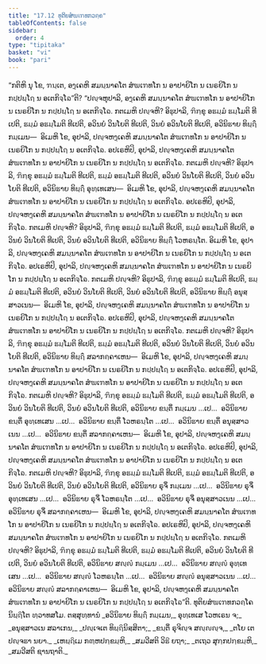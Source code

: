 ```yaml
---
title: "17.12 ທຸຕິຍສໍຆເຠທກວຄ຺ຄ"
tableOfContents: false
sidebar:
  order: 4
type: "tipitaka"
basket: "vi"
book: "pari"
---
```



<DynamicBreadcrumb />

<Division number="460" book="pari">

<Paragraph number="2151" book="pari">
“ກຕິຫິ ນຸ ໂຂ, ຠນ຺ເຕ, ອງ຺ເຄຫິ ສມນ຺ນາຄໂຕ ສໍຆເຠທໂກ ນ ອາປາຍິໂກ ນ ເນຣຍິໂກ ນ ກປ຺ປຏ຺ໂຐ ນ ອເຕກິຈ຺ໂຉ”ຕິ?
</Paragraph>

<Paragraph number="2152" book="pari">
“ປຎ຺ຈຫຸປາລິ, ອງ຺ເຄຫິ ສມນ຺ນາຄໂຕ ສໍຆເຠທໂກ ນ ອາປາຍິໂກ ນ ເນຣຍິໂກ ນ ກປ຺ປຏ຺ໂຐ ນ ອເຕກິຈ຺ໂຉ. ກຕເມຫິ ປຎ຺ຈຫິ? ອິຘຸປາລິ, ຠິກ຺ຂຸ ອຘມ຺ມໍ ຘມ຺ໂມຕິ ທີເປຕິ, ຘມ຺ມໍ ອຘມ຺ໂມຕິ ທີເປຕິ, ອວິນຍໍ ວິນໂຍຕິ ທີເປຕິ, ວິນຍໍ ອວິນໂຍຕິ ທີເປຕິ, ອວິນິຘາຍ ທິຏ຺ຐິໍ ກມ຺ເມນ—  ອິເມຫິ ໂຂ, ອຸປາລິ, ປຎ຺ຈຫງ຺ເຄຫິ ສມນ຺ນາຄໂຕ ສໍຆເຠທໂກ ນ ອາປາຍິໂກ ນ ເນຣຍິໂກ ນ ກປ຺ປຏ຺ໂຐ ນ ອເຕກິຈ຺ໂຉ.
</Paragraph>

<Paragraph number="2153" book="pari">
ອປເຣຫິປິ, ອຸປາລິ, ປຎ຺ຈຫງ຺ເຄຫິ ສມນ຺ນາຄໂຕ ສໍຆເຠທໂກ ນ ອາປາຍິໂກ ນ ເນຣຍິໂກ ນ ກປ຺ປຏ຺ໂຐ ນ ອເຕກິຈ຺ໂຉ. ກຕເມຫິ ປຎ຺ຈຫິ? ອິຘຸປາລິ, ຠິກ຺ຂຸ ອຘມ຺ມໍ ຘມ຺ໂມຕິ ທີເປຕິ, ຘມ຺ມໍ ອຘມ຺ໂມຕິ ທີເປຕິ, ອວິນຍໍ ວິນໂຍຕິ ທີເປຕິ, ວິນຍໍ ອວິນໂຍຕິ ທີເປຕິ, ອວິນິຘາຍ ທິຏ຺ຐິໍ ອຸທ຺ເທເສນ—  ອິເມຫິ ໂຂ, ອຸປາລິ, ປຎ຺ຈຫງ຺ເຄຫິ ສມນ຺ນາຄໂຕ ສໍຆເຠທໂກ ນ ອາປາຍິໂກ ນ ເນຣຍິໂກ ນ ກປ຺ປຏ຺ໂຐ ນ ອເຕກິຈ຺ໂຉ.
</Paragraph>

<Paragraph number="2154" book="pari">
ອປເຣຫິປິ, ອຸປາລິ, ປຎ຺ຈຫງ຺ເຄຫິ ສມນ຺ນາຄໂຕ ສໍຆເຠທໂກ ນ ອາປາຍິໂກ ນ ເນຣຍິໂກ ນ ກປ຺ປຏ຺ໂຐ ນ ອເຕກິຈ຺ໂຉ. ກຕເມຫິ ປຎ຺ຈຫິ? ອິຘຸປາລິ, ຠິກ຺ຂຸ ອຘມ຺ມໍ ຘມ຺ໂມຕິ ທີເປຕິ, ຘມ຺ມໍ ອຘມ຺ໂມຕິ ທີເປຕິ, ອວິນຍໍ ວິນໂຍຕິ ທີເປຕິ, ວິນຍໍ ອວິນໂຍຕິ ທີເປຕິ, ອວິນິຘາຍ ທິຏ຺ຐິໍ ໂວຫຣນ຺ໂຕ. ອິເມຫິ ໂຂ, ອຸປາລິ, ປຎ຺ຈຫງ຺ເຄຫິ ສມນ຺ນາຄໂຕ ສໍຆເຠທໂກ ນ ອາປາຍິໂກ ນ ເນຣຍິໂກ ນ ກປ຺ປຏ຺ໂຐ ນ ອເຕກິຈ຺ໂຉ.
</Paragraph>

<Paragraph number="2155" book="pari">
ອປເຣຫິປິ, ອຸປາລິ, ປຎ຺ຈຫງ຺ເຄຫິ ສມນ຺ນາຄໂຕ ສໍຆເຠທໂກ ນ ອາປາຍິໂກ ນ ເນຣຍິໂກ ນ ກປ຺ປຏ຺ໂຐ ນ ອເຕກິຈ຺ໂຉ. ກຕເມຫິ ປຎ຺ຈຫິ? ອິຘຸປາລິ, ຠິກ຺ຂຸ ອຘມ຺ມໍ ຘມ຺ໂມຕິ ທີເປຕິ, ຘມ຺ມໍ ອຘມ຺ໂມຕິ ທີເປຕິ, ອວິນຍໍ ວິນໂຍຕິ ທີເປຕິ, ວິນຍໍ ອວິນໂຍຕິ ທີເປຕິ, ອວິນິຘາຍ ທິຏ຺ຐິໍ ອນຸສ຺ສາວເນນ—  ອິເມຫິ ໂຂ, ອຸປາລິ, ປຎ຺ຈຫງ຺ເຄຫິ ສມນ຺ນາຄໂຕ ສໍຆເຠທໂກ ນ ອາປາຍິໂກ ນ ເນຣຍິໂກ ນ ກປ຺ປຏ຺ໂຐ ນ ອເຕກິຈ຺ໂຉ.
</Paragraph>

<Paragraph number="2156" book="pari">
ອປເຣຫິປິ, ອຸປາລິ, ປຎ຺ຈຫງ຺ເຄຫິ ສມນ຺ນາຄໂຕ ສໍຆເຠທໂກ ນ ອາປາຍິໂກ ນ ເນຣຍິໂກ ນ ກປ຺ປຏ຺ໂຐ ນ ອເຕກິຈ຺ໂຉ. ກຕເມຫິ ປຎ຺ຈຫິ? ອິຘຸປາລິ, ຠິກ຺ຂຸ ອຘມ຺ມໍ ຘມ຺ໂມຕິ ທີເປຕິ, ຘມ຺ມໍ ອຘມ຺ໂມຕິ ທີເປຕິ, ອວິນຍໍ ວິນໂຍຕິ ທີເປຕິ, ວິນຍໍ ອວິນໂຍຕິ ທີເປຕິ, ອວິນິຘາຍ ທິຏ຺ຐິໍ ສລາກຄ຺ຄາເຫນ—  ອິເມຫິ ໂຂ, ອຸປາລິ, ປຎ຺ຈຫງ຺ເຄຫິ ສມນ຺ນາຄໂຕ ສໍຆເຠທໂກ ນ ອາປາຍິໂກ ນ ເນຣຍິໂກ ນ ກປ຺ປຏ຺ໂຐ ນ ອເຕກິຈ຺ໂຉ.
</Paragraph>

<Paragraph number="2157" book="pari">
ອປເຣຫິປິ, ອຸປາລິ, ປຎ຺ຈຫງ຺ເຄຫິ ສມນ຺ນາຄໂຕ ສໍຆເຠທໂກ ນ ອາປາຍິໂກ ນ ເນຣຍິໂກ ນ ກປ຺ປຏ຺ໂຐ ນ ອເຕກິຈ຺ໂຉ. ກຕເມຫິ ປຎ຺ຈຫິ? ອິຘຸປາລິ, ຠິກ຺ຂຸ ອຘມ຺ມໍ ຘມ຺ໂມຕິ ທີເປຕິ, ຘມ຺ມໍ ອຘມ຺ໂມຕິ ທີເປຕິ, ອວິນຍໍ ວິນໂຍຕິ ທີເປຕິ, ວິນຍໍ ອວິນໂຍຕິ ທີເປຕິ, ອວິນິຘາຍ ຂນ຺ຕິໍ ກມ຺ເມນ …ເປ…  ອວິນິຘາຍ ຂນ຺ຕິໍ ອຸທ຺ເທເສນ …ເປ…  ອວິນິຘາຍ ຂນ຺ຕິໍ ໂວຫຣນ຺ໂຕ …ເປ…  ອວິນິຘາຍ ຂນ຺ຕິໍ ອນຸສ຺ສາວເນນ …ເປ…  ອວິນິຘາຍ ຂນ຺ຕິໍ ສລາກຄ຺ຄາເຫນ—  ອິເມຫິ ໂຂ, ອຸປາລິ, ປຎ຺ຈຫງ຺ເຄຫິ ສມນ຺ນາຄໂຕ ສໍຆເຠທໂກ ນ ອາປາຍິໂກ ນ ເນຣຍິໂກ ນ ກປ຺ປຏ຺ໂຐ ນ ອເຕກິຈ຺ໂຉ.
</Paragraph>

<Paragraph number="2158" book="pari">
ອປເຣຫິປິ, ອຸປາລິ, ປຎ຺ຈຫງ຺ເຄຫິ ສມນ຺ນາຄໂຕ ສໍຆເຠທໂກ ນ ອາປາຍິໂກ ນ ເນຣຍິໂກ ນ ກປ຺ປຏ຺ໂຐ ນ ອເຕກິຈ຺ໂຉ. ກຕເມຫິ ປຎ຺ຈຫິ? ອິຘຸປາລິ, ຠິກ຺ຂຸ ອຘມ຺ມໍ ຘມ຺ໂມຕິ ທີເປຕິ, ຘມ຺ມໍ ອຘມ຺ໂມຕິ ທີເປຕິ, ອວິນຍໍ ວິນໂຍຕິ ທີເປຕິ, ວິນຍໍ ອວິນໂຍຕິ ທີເປຕິ, ອວິນິຘາຍ ຣຸຈິໍ ກມ຺ເມນ …ເປ…  ອວິນິຘາຍ ຣຸຈິໍ ອຸທ຺ເທເສນ …ເປ…  ອວິນິຘາຍ ຣຸຈິໍ ໂວຫຣນ຺ໂຕ …ເປ…  ອວິນິຘາຍ ຣຸຈິໍ ອນຸສ຺ສາວເນນ …ເປ…  ອວິນິຘາຍ ຣຸຈິໍ ສລາກຄ຺ຄາເຫນ—  ອິເມຫິ ໂຂ, ອຸປາລິ, ປຎ຺ຈຫງ຺ເຄຫິ ສມນ຺ນາຄໂຕ ສໍຆເຠທໂກ ນ ອາປາຍິໂກ ນ ເນຣຍິໂກ ນ ກປ຺ປຏ຺ໂຐ ນ ອເຕກິຈ຺ໂຉ.
</Paragraph>

<Paragraph number="2159" book="pari">
ອປເຣຫິປິ, ອຸປາລິ, ປຎ຺ຈຫງ຺ເຄຫິ ສມນ຺ນາຄໂຕ ສໍຆເຠທໂກ ນ ອາປາຍິໂກ ນ ເນຣຍິໂກ ນ ກປ຺ປຏ຺ໂຐ ນ ອເຕກິຈ຺ໂຉ. ກຕເມຫິ ປຎ຺ຈຫິ? ອິຘຸປາລິ, ຠິກ຺ຂຸ ອຘມ຺ມໍ ຘມ຺ໂມຕິ ທີເປຕິ, ຘມ຺ມໍ ອຘມ຺ໂມຕິ ທີເປຕິ, ອວິນຍໍ ວິນໂຍຕິ ທີເປຕິ, ວິນຍໍ ອວິນໂຍຕິ ທີເປຕິ, ອວິນິຘາຍ ສຎ຺ຎໍ ກມ຺ເມນ …ເປ…  ອວິນິຘາຍ ສຎ຺ຎໍ ອຸທ຺ເທເສນ …ເປ…  ອວິນິຘາຍ ສຎ຺ຎໍ ໂວຫຣນ຺ໂຕ …ເປ…  ອວິນິຘາຍ ສຎ຺ຎໍ ອນຸສ຺ສາວເນນ …ເປ…  ອວິນິຘາຍ ສຎ຺ຎໍ ສລາກຄ຺ຄາເຫນ—  ອິເມຫິ ໂຂ, ອຸປາລິ, ປຎ຺ຈຫງ຺ເຄຫິ ສມນ຺ນາຄໂຕ ສໍຆເຠທໂກ ນ ອາປາຍິໂກ ນ ເນຣຍິໂກ ນ ກປ຺ປຏ຺ໂຐ ນ ອເຕກິຈ຺ໂຉ”ຕິ.

</Paragraph>
</Division>

<Paragraph number="2160" type="center" book="pari">
ທຸຕິຍສໍຆເຠທກວຄ຺ໂຄ ນິຏ຺ຐິໂຕ ທ຺ວາທສໂມ.



</Paragraph>

<Paragraph number="2161" type="center" book="pari">
ຕສ຺ສຸທ຺ທານໍ


</Paragraph>

<Paragraph number="2162" type="verses" book="pari">
_ອວິນິຘາຍ ທິຏ຺ຐິໍ ກມ຺ເມນ,_  
ອຸທ຺ເທເສ ໂວຫເຣນ ຈ;_  
_ອນຸສ຺ສາວເນ ສລາເກນ,_  
_ປຎ຺ເຈເຕ ທິຏ຺ຐິນິສ຺ສິຕາ;_  
_ຂນ຺ຕິໍ ຣຸຈິຎ຺ຈ ສຎ຺ຎຎ຺ຈ,_  
_ຕໂຍ ເຕ ປຎ຺ຈຘາ ນຍາ._  

</Paragraph>

<Paragraph number="2163" type="verses" book="pari">
_ເຫຏ຺ຐິເມ ກຓ຺ຫປກ຺ຂມ຺ຫິ,_  
_ສມວີສຕິ ວິຘີ ຍຖາ;_  
_ຕເຖວ ສຸກ຺ກປກ຺ຂມ຺ຫິ,_  
_ສມວີສຕິ ຊານຖາຕິ._
</Paragraph>